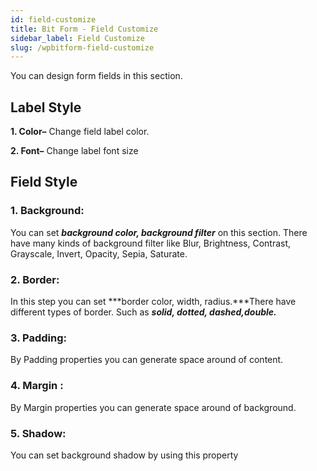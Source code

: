 ```yaml
---
id: field-customize
title: Bit Form - Field Customize
sidebar_label: Field Customize
slug: /wpbitform-field-customize
---
```


You can design form fields in this section.

## Label Style

**1. Color–** Change field label color.

**2. Font–** Change label font size

 

## Field Style



### 1. Background:

You can set ***background color, background filter*** on this section. There have many kinds of background filter like Blur, Brightness, Contrast, Grayscale, Invert, Opacity, Sepia, Saturate.

### 2. Border:

In this step you can set  ***border color, width, radius.***There have different types of border. Such as ***solid, dotted, dashed,double.***

### 3. Padding:

By Padding properties you can generate space around of content.

### 4. Margin :

By Margin properties you can generate space around of background.

### 5. Shadow:

You can set background shadow by  using this property



